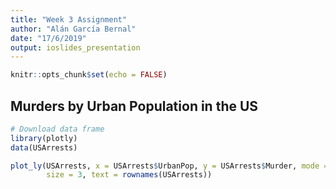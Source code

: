 ```yaml
---
title: "Week 3 Assignment"
author: "Alán García Bernal"
date: "17/6/2019"
output: ioslides_presentation
---
```


```r
knitr::opts_chunk$set(echo = FALSE)
```

## Murders by Urban Population in the US

```r
# Download data frame
library(plotly)
data(USArrests)

plot_ly(USArrests, x = USArrests$UrbanPop, y = USArrests$Murder, mode = "markers",
        size = 3, text = rownames(USArrests))

```


